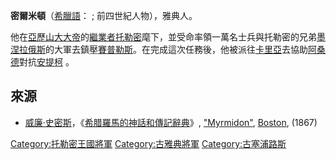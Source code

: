 '''密爾米頓'''（[[希臘語|希臘語]]：{{lang|el|Mυρμιδων}} ; 前四世紀人物），雅典人。

他在[[亞歷山大大帝|亞歷山大大帝]]的[[繼業者|繼業者]][[托勒密一世|托勒密]]麾下，並受命率領一萬名士兵與托勒密的兄弟[[墨涅拉俄斯_(拉古斯之子)|墨涅拉俄斯]]的大軍去鎮壓[[賽普勒斯|賽普勒斯]]。在完成這次任務後，他被派往[[卡里亞|卡里亞]]去協助[[阿桑德|阿桑德]]對抗[[安提柯一世|安提柯]]{{r|diod_19.62}} 。

==來源==
{{reflist|refs=
<ref name=diod_19.62> [[西西里的狄奧多羅斯|西西里的狄奧多羅斯]], ''Bibliotheca'', xix. 62</ref>
}}
*[[威廉·史密斯_(辭典編纂者)|威廉·史密斯]]，《[[希腊羅馬的神話和傳記辭典|希腊羅馬的神話和傳記辭典]]》,  [https://web.archive.org/web/20051231193407/http://www.ancientlibrary.com/smith-bio/2237.html "Myrmidon"], [[Boston|Boston]], (1867)

[[Category:托勒密王國將軍|Category:托勒密王國將軍]]
[[Category:古雅典將軍|Category:古雅典將軍]]
[[Category:古塞浦路斯|Category:古塞浦路斯]]
